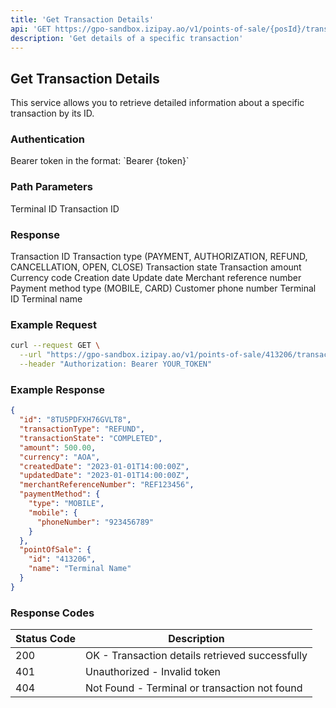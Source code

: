 ```yaml
---
title: 'Get Transaction Details'
api: 'GET https://gpo-sandbox.izipay.ao/v1/points-of-sale/{posId}/transactions/{transactionId}'
description: 'Get details of a specific transaction'
---
```


## Get Transaction Details

This service allows you to retrieve detailed information about a specific transaction by its ID.

### Authentication

<ParamField header="Authorization" type="string" required>
  Bearer token in the format: `Bearer {token}`
</ParamField>

### Path Parameters

<ParamField path="posId" type="string" required>
  Terminal ID
</ParamField>

<ParamField path="transactionId" type="string" required>
  Transaction ID
</ParamField>

### Response

<ResponseField name="id" type="string">
  Transaction ID
</ResponseField>

<ResponseField name="transactionType" type="string">
  Transaction type (PAYMENT, AUTHORIZATION, REFUND, CANCELLATION, OPEN, CLOSE)
</ResponseField>

<ResponseField name="transactionState" type="string">
  Transaction state
</ResponseField>

<ResponseField name="amount" type="number">
  Transaction amount
</ResponseField>

<ResponseField name="currency" type="string">
  Currency code
</ResponseField>

<ResponseField name="createdDate" type="string">
  Creation date
</ResponseField>

<ResponseField name="updatedDate" type="string">
  Update date
</ResponseField>

<ResponseField name="merchantReferenceNumber" type="string">
  Merchant reference number
</ResponseField>

<ResponseField name="paymentMethod" type="object">
  <Expandable title="Properties">
    <ResponseField name="type" type="string">
      Payment method type (MOBILE, CARD)
    </ResponseField>
    <ResponseField name="mobile" type="object">
      <Expandable title="Properties">
        <ResponseField name="phoneNumber" type="string">
          Customer phone number
        </ResponseField>
      </Expandable>
    </ResponseField>
  </Expandable>
</ResponseField>

<ResponseField name="pointOfSale" type="object">
  <Expandable title="Properties">
    <ResponseField name="id" type="string">
      Terminal ID
    </ResponseField>
    <ResponseField name="name" type="string">
      Terminal name
    </ResponseField>
  </Expandable>
</ResponseField>

### Example Request

```bash
curl --request GET \
  --url "https://gpo-sandbox.izipay.ao/v1/points-of-sale/413206/transactions/8TU5PDFXH76GVLT8" \
  --header "Authorization: Bearer YOUR_TOKEN"
```

### Example Response

```json
{
  "id": "8TU5PDFXH76GVLT8",
  "transactionType": "REFUND",
  "transactionState": "COMPLETED",
  "amount": 500.00,
  "currency": "AOA",
  "createdDate": "2023-01-01T14:00:00Z",
  "updatedDate": "2023-01-01T14:00:00Z",
  "merchantReferenceNumber": "REF123456",
  "paymentMethod": {
    "type": "MOBILE",
    "mobile": {
      "phoneNumber": "923456789"
    }
  },
  "pointOfSale": {
    "id": "413206",
    "name": "Terminal Name"
  }
}
```

### Response Codes

| Status Code | Description |
|-------------|-------------|
| 200 | OK - Transaction details retrieved successfully |
| 401 | Unauthorized - Invalid token |
| 404 | Not Found - Terminal or transaction not found | 